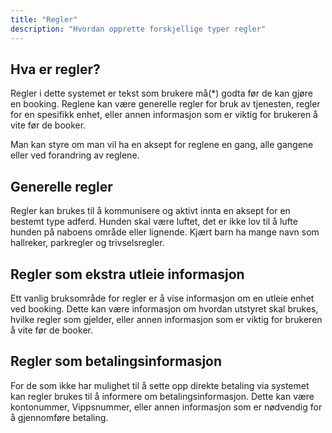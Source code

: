 ```yaml
---
title: "Regler"
description: "Hvordan opprette forskjellige typer regler"
---
```


## Hva er regler?

Regler i dette systemet er tekst som brukere må(\*) godta før de kan gjøre en booking. Reglene kan være generelle regler for bruk av tjenesten, regler for en spesifikk enhet, eller annen informasjon som er viktig for brukeren å vite før de booker.


<Aside>Man kan styre om man vil ha en aksept for reglene en gang, alle gangene eller ved forandring av reglene.</Aside>

## Generelle regler

Regler kan brukes til å kommunisere og aktivt innta en aksept for en bestemt type adferd. Hunden skal være luftet, det er ikke lov til å lufte hunden på naboens område eller lignende.
Kjært barn ha mange navn som hallreker, parkregler og trivselsregler.

## Regler som ekstra utleie informasjon

Ett vanlig bruksområde for regler er å vise informasjon om en utleie enhet ved booking. Dette kan være informasjon om hvordan utstyret skal brukes, hvilke regler som gjelder, eller annen informasjon som er viktig for brukeren å vite før de booker.

## Regler som betalingsinformasjon

For de som ikke har mulighet til å sette opp direkte betaling via systemet kan regler brukes til å informere om betalingsinformasjon. Dette kan være kontonummer, Vippsnummer, eller annen informasjon som er nødvendig for å gjennomføre betaling.
